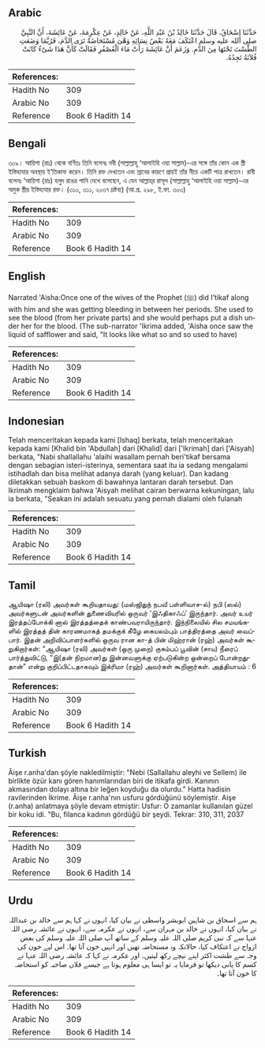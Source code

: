 ## Arabic


<div dir="rtl" lang="ar" style={{fontSize:'larger',backgroundColor:'#f8f9fa',padding:20}}>
حَدَّثَنَا إِسْحَاقُ، قَالَ حَدَّثَنَا خَالِدُ بْنُ عَبْدِ اللَّهِ، عَنْ خَالِدٍ، عَنْ عِكْرِمَةَ، عَنْ عَائِشَةَ، أَنَّ النَّبِيَّ صلى الله عليه وسلم اعْتَكَفَ مَعَهُ بَعْضُ نِسَائِهِ وَهْىَ مُسْتَحَاضَةٌ تَرَى الدَّمَ، فَرُبَّمَا وَضَعَتِ الطَّسْتَ تَحْتَهَا مِنَ الدَّمِ‏.‏ وَزَعَمَ أَنَّ عَائِشَةَ رَأَتْ مَاءَ الْعُصْفُرِ فَقَالَتْ كَأَنَّ هَذَا شَىْءٌ كَانَتْ فُلاَنَةُ تَجِدُهُ‏.‏
</div>
<div style={{backgroundColor:'#f8f9fa',padding:20, marginBottom: 10}}><table> <thead> <tr> <th>References:</th> <th></th> </tr> </thead> <tbody><tr><td>Hadith No</td><td>309</td></tr><tr><td>Arabic No</td><td>309</td></tr><tr><td>Reference</td><td>Book 6 Hadith 14</td></tr></tbody></table></div>

## Bengali


<div dir="ltr" lang="bn" style={{fontSize:'larger',backgroundColor:'#f8f9fa',padding:20}}>
৩০৯। আয়িশা (রাঃ) থেকে বর্ণিতঃ তিনি বলেনঃ নবী (সাল্লাল্লাহু ‘আলাইহি ওয়া সাল্লাম)-এর সঙ্গে তাঁর কোন এক স্ত্রী ইস্তিহাযার অবস্থায় ই’তিকাফ করেন। তিনি রক্ত দেখতেন এবং স্রাবের কারণে প্রায়ই তাঁর নীচে একটি পাত্র রাখতেন। রাবী বলেনঃ ‘আয়িশা (রাঃ) হলুদ রঙের পানি দেখে বলেছেন, এ যেন আল্লাহ্‌র রাসূল (সাল্লাল্লাহু ‘আলাইহি ওয়া সাল্লাম)-এর অমুক স্ত্রীর ইস্তিহাযার রক্ত। (৩১০, ৩১১, ২০৩৭ দ্রষ্টব্য) (আ.প্র. ২৯৮, ই.ফা. ৩০৩)
</div>
<div style={{backgroundColor:'#f8f9fa',padding:20, marginBottom: 10}}><table> <thead> <tr> <th>References:</th> <th></th> </tr> </thead> <tbody><tr><td>Hadith No</td><td>309</td></tr><tr><td>Arabic No</td><td>309</td></tr><tr><td>Reference</td><td>Book 6 Hadith 14</td></tr></tbody></table></div>

## English


<div dir="ltr" lang="en" style={{fontSize:'larger',backgroundColor:'#f8f9fa',padding:20}}>
Narrated 'Aisha:Once one of the wives of the Prophet (ﷺ) did I'tikaf along with him and she was getting bleeding in between her periods. She used to see the blood (from her private parts) and she would perhaps put a dish under her for the blood. (The sub-narrator 'Ikrima added, 'Aisha once saw the liquid of safflower and said, "It looks like what so and so used to have)
</div>
<div style={{backgroundColor:'#f8f9fa',padding:20, marginBottom: 10}}><table> <thead> <tr> <th>References:</th> <th></th> </tr> </thead> <tbody><tr><td>Hadith No</td><td>309</td></tr><tr><td>Arabic No</td><td>309</td></tr><tr><td>Reference</td><td>Book 6 Hadith 14</td></tr></tbody></table></div>

## Indonesian


<div dir="ltr" lang="id" style={{fontSize:'larger',backgroundColor:'#f8f9fa',padding:20}}>
Telah menceritakan kepada kami [Ishaq] berkata, telah menceritakan kepada kami [Khalid bin 'Abdullah] dari [Khalid] dari ['Ikrimah] dari ['Aisyah] berkata, "Nabi shallallahu 'alaihi wasallam pernah beri'tikaf bersama dengan sebagian isteri-isterinya, sementara saat itu ia sedang mengalami istihadlah dan bisa melihat adanya darah (yang keluar). Dan kadang diletakkan sebuah baskom di bawahnya lantaran darah tersebut. Dan Ikrimah mengklaim bahwa 'Aisyah melihat cairan berwarna kekuningan, lalu ia berkata, "Seakan ini adalah sesuatu yang pernah dialami oleh fulanah
</div>
<div style={{backgroundColor:'#f8f9fa',padding:20, marginBottom: 10}}><table> <thead> <tr> <th>References:</th> <th></th> </tr> </thead> <tbody><tr><td>Hadith No</td><td>309</td></tr><tr><td>Arabic No</td><td>309</td></tr><tr><td>Reference</td><td>Book 6 Hadith 14</td></tr></tbody></table></div>

## Tamil


<div dir="ltr" lang="ta" style={{fontSize:'larger',backgroundColor:'#f8f9fa',padding:20}}>
ஆயிஷா (ரலி) அவர்கள் கூறியதாவது: (மஸ்ஜிதுந் நபவீ பள்ளிவாச-ல்) நபி (ஸல்) அவர்களுடன் அவர்களின் துணைவியரில் ஒருவர் ‘இஃதிகாஃப்’ இருந்தார். அவர் உயர் இரத்தப்போக்கி னால் இரத்தத்தைக் காண்பவராயிருந்தார். இந்நிலையில் சில சமயங்களில் இரத்தத் தின் காரணமாகத் தமக்குக் கீழே கையலம்பும் பாத்திரத்தை அவர் வைப்பார். இதன் அறிவிப்பாளர்களில் ஒருவ ரான கா-த் பின் மிஹ்ரான் (ரஹ்) அவர்கள் கூறுகிறார்கள்: “ஆயிஷா (ரலி) அவர்கள் (ஒரு முறை) குசும்பப் பூவின் (சாய) நீரைப் பார்த்துவிட்டு, “இ(தன் நிறமான)து இன்னவளுக்கு ஏற்படுகின்ற ஒன்றைப் போன்றதுதான்” என்று குறிப்பிட்டதாகவும் இக்ரிமா (ரஹ்) அவர்கள் கூறினார்கள். அத்தியாயம் : 6
</div>
<div style={{backgroundColor:'#f8f9fa',padding:20, marginBottom: 10}}><table> <thead> <tr> <th>References:</th> <th></th> </tr> </thead> <tbody><tr><td>Hadith No</td><td>309</td></tr><tr><td>Arabic No</td><td>309</td></tr><tr><td>Reference</td><td>Book 6 Hadith 14</td></tr></tbody></table></div>

## Turkish


<div dir="ltr" lang="tr" style={{fontSize:'larger',backgroundColor:'#f8f9fa',padding:20}}>
Âişe r.anha'dan şöyle nakledilmiştir: "Nebi (Sallallahu aleyhi ve Sellem) ile birlikte özür kanı gören hanımlarından biri de itikafa girdi. Kanının akmasından dolayı altına bir leğen koyduğu da olurdu." Hatta hadisin ravilerinden İkrime. Âişe r.anha'nın usfuru gördüğünü söylemiştir. Aişe (r.anha) anlatmaya şöyle devam etmiştir: Usfur: O zamanlar kullanılan güzel bir koku idi. "Bu, filanca kadının gördüğü bir şeydi. Tekrar: 310, 311, 2037
</div>
<div style={{backgroundColor:'#f8f9fa',padding:20, marginBottom: 10}}><table> <thead> <tr> <th>References:</th> <th></th> </tr> </thead> <tbody><tr><td>Hadith No</td><td>309</td></tr><tr><td>Arabic No</td><td>309</td></tr><tr><td>Reference</td><td>Book 6 Hadith 14</td></tr></tbody></table></div>

## Urdu


<div dir="rtl" lang="ur" style={{fontSize:'larger',backgroundColor:'#f8f9fa',padding:20}}>
ہم سے اسحاق بن شاہین ابوبشر واسطی نے بیان کیا، انہوں نے کہا ہم سے خالد بن عبداللہ نے بیان کیا، انہوں نے خالد بن مہران سے، انہوں نے عکرمہ سے، انہوں نے عائشہ رضی اللہ عنہا سے کہ نبی کریم صلی اللہ علیہ وسلم کے ساتھ آپ صلی اللہ علیہ وسلم کی بعض ازواج نے اعتکاف کیا، حالانکہ وہ مستحاضہ تھیں اور انہیں خون آتا تھا۔ اس لیے خون کی وجہ سے طشت اکثر اپنے نیچے رکھ لیتیں۔ اور عکرمہ نے کہا کہ عائشہ رضی اللہ عنہا نے کسم کا پانی دیکھا تو فرمایا یہ تو ایسا ہی معلوم ہوتا ہے جیسے فلاں صاحبہ کو استحاضہ کا خون آتا تھا۔
</div>
<div style={{backgroundColor:'#f8f9fa',padding:20, marginBottom: 10}}><table> <thead> <tr> <th>References:</th> <th></th> </tr> </thead> <tbody><tr><td>Hadith No</td><td>309</td></tr><tr><td>Arabic No</td><td>309</td></tr><tr><td>Reference</td><td>Book 6 Hadith 14</td></tr></tbody></table></div>